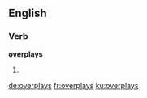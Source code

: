 ==English==

===Verb===
'''overplays'''

# {{third-person singular of|overplay}}

[[de:overplays]]
[[fr:overplays]]
[[ku:overplays]]
